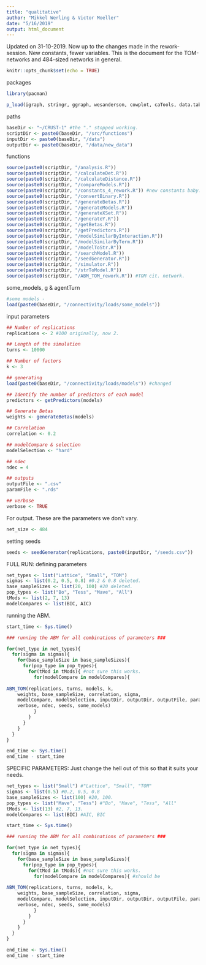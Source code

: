 ```yaml
---
title: "qualitative"
author: "Mikkel Werling & Victor Moeller"
date: "5/16/2019"
output: html_document
---
```


Updated on 31-10-2019.
Now up to the changes made in the rework-session. New constants, fewer variables. This is the document for the TOM-networks and 484-sized networks in general. 


```r
knitr::opts_chunk$set(echo = TRUE)
```

packages

```r
library(pacman)

p_load(igraph, stringr, ggraph, wesanderson, cowplot, caTools, data.table, permute, matrixStats, MCMCpack, tidyverse, rlist)

```

paths

```r
baseDir <- "~/CRUST-1" #the "." stopped working. 
scriptDir <- paste0(baseDir, "/src/functions")
inputDir <- paste0(baseDir, "/data")
outputDir <- paste0(baseDir, "/data/new_data")
```

functions

```r
source(paste0(scriptDir, "/analysis.R"))
source(paste0(scriptDir, "/calculateDet.R"))
source(paste0(scriptDir, "/calculateDistance.R"))
source(paste0(scriptDir, "/compareModels.R"))
source(paste0(scriptDir, "/constants_4_rework.R")) #new constants baby.
source(paste0(scriptDir, "/convertBinary.R"))
source(paste0(scriptDir, "/generateBetas.R"))
source(paste0(scriptDir, "/generateModels.R"))
source(paste0(scriptDir, "/generateXSet.R"))
source(paste0(scriptDir, "/generateY.R"))
source(paste0(scriptDir, "/getBetas.R"))
source(paste0(scriptDir, "/getPredictors.R"))
source(paste0(scriptDir, "/modelSimilarByInteraction.R"))
source(paste0(scriptDir, "/modelSimilarByTerm.R"))
source(paste0(scriptDir, "/modelToStr.R"))
source(paste0(scriptDir, "/searchModel.R"))
source(paste0(scriptDir, "/seedGenerator.R"))
source(paste0(scriptDir, "/simulator.R"))
source(paste0(scriptDir, "/strToModel.R"))
source(paste0(scriptDir, "/ABM_TOM_rework.R")) #TOM cit. network. 
```

some_models, g & agentTurn

```r

#some models -  
load(paste0(baseDir, "/connectivity/loads/some_models"))

```

input parameters

```r

## Number of replications
replications <- 2 #100 originally, now 2. 

## Length of the simulation
turns <- 10000

## Number of factors
k <- 3

## generating 
load(paste0(baseDir, "/connectivity/loads/models")) #changed

## Identify the number of predictors of each model
predictors <- getPredictors(models)

## Generate Betas
weights <- generateBetas(models)

## Correlation
correlation <- 0.2

## modelCompare & selection
modelSelection <- "hard"

## ndec
ndec = 4

## outputs
outputFile <- ".csv" 
paramFile <- ".rds"

## verbose
verbose <- TRUE
```

For output. 
These are the parameters we don't vary. 

```r
net_size <- 484

```

setting seeds

```r
seeds <- seedGenerator(replications, paste0(inputDir, "/seeds.csv"))

```

FULL RUN: 
defining parameters

```r
net_types <- list("Lattice", "Small", "TOM")
sigmas <- list(0.2, 0.5, 0.8) #0.2 & 0.8 deleted. 
base_sampleSizes <- list(20, 100) #20 deleted. 
pop_types <- list("Bo", "Tess", "Mave", "All")
tMods <- list(2, 7, 13)
modelCompares <- list(BIC, AIC)

```

running the ABM. 

```r

start_time <- Sys.time()

### running the ABM for all combinations of parameters ### 

for(net_type in net_types){ 
  for(sigma in sigmas){
    for(base_sampleSize in base_sampleSizes){
      for(pop_type in pop_types){
        for(tMod in tMods){ #not sure this works. 
          for(modelCompare in modelCompares){
        
ABM_TOM(replications, turns, models, k, 
    weights, base_sampleSize, correlation, sigma,
    modelCompare, modelSelection, inputDir, outputDir, outputFile, paramFile,
    verbose, ndec, seeds, some_models)
          }
        }
      }
    }
  }
}

end_time <- Sys.time()
end_time - start_time

```

SPECIFIC PARAMETERS:
Just change the hell out of this so that it suits your needs. 

```r
net_types <- list("Small") #"Lattice", "Small", "TOM"
sigmas <- list(0.5) #0.2, 0.5, 0.8 
base_sampleSizes <- list(100) #20, 100. 
pop_types <- list("Mave", "Tess") #"Bo", "Mave", "Tess", "All"
tMods <- list(13) #2, 7, 13. 
modelCompares <- list(BIC) #AIC, BIC 
```

```r

start_time <- Sys.time()

### running the ABM for all combinations of parameters ### 

for(net_type in net_types){ 
  for(sigma in sigmas){
    for(base_sampleSize in base_sampleSizes){
      for(pop_type in pop_types){
        for(tMod in tMods){ #not sure this works. 
          for(modelCompare in modelCompares){ #should be 
        
ABM_TOM(replications, turns, models, k, 
    weights, base_sampleSize, correlation, sigma,
    modelCompare, modelSelection, inputDir, outputDir, outputFile, paramFile,
    verbose, ndec, seeds, some_models)
          }
        }
      }
    }
  }
}

end_time <- Sys.time()
end_time - start_time

```

